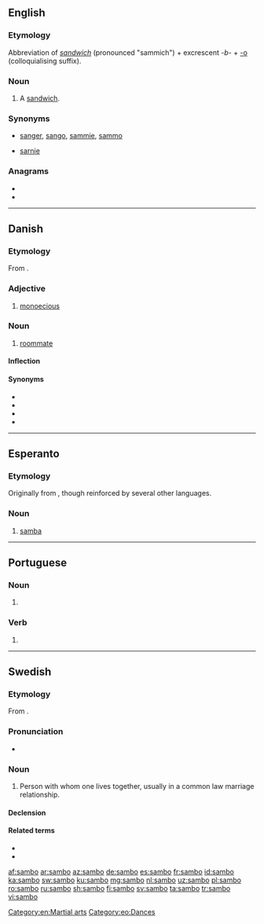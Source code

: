 {{also|Sambo}}
==English==

===Etymology===
Abbreviation of ''[[sandwich]]'' (pronounced "sammich") + excrescent ''-b-'' + [[-o]] (colloquialising suffix).

===Noun===
{{en-noun}}
{{wikipedia|Sandwich}}

# {{label|en|Ireland|Australia|slang}} A [[sandwich]].

===Synonyms===
* {{qualifier|Australia|informal}} [[sanger]], [[sango]], [[sammie]], [[sammo]] 
* {{qualifier|UK|informal}} [[sarnie]]

===Anagrams===
* {{l|en|ambos}}
* {{l|en|bomas}}

[[Category:en:Martial arts]]

----

==Danish==

===Etymology===
From {{prefix|sam|bo|gloss1=together|gloss2=live, reside|lang=da}}.

===Adjective===
{{head|da|adjective}}

# {{label|da|botany}} [[monoecious]]

===Noun===
{{da-noun|en|er}}

# [[roommate]]

====Inflection====
{{da-noun-infl|en|er}}

====Synonyms====
*{{l|da|kontubernal}}
*{{l|da|slof}}
*{{l|da|roomie}}
*{{l|da|roommate}}

----

==Esperanto==

===Etymology===
Originally from {{etyl|pt|eo}}, though reinforced by several other languages.

===Noun===
{{eo-head}}

# [[samba]]

[[Category:eo:Dances]]

----

==Portuguese==

===Noun===
{{pt-noun|m|-}}

# {{l|en|Sambo}} {{gloss|a Russian martial art}}

===Verb===
{{pt-verb-form}}

# {{pt-verb-form-of|sambar|o}}

{{catlangcode|pt|Martial arts}}

----

==Swedish==

===Etymology===
From {{prefix|sam|bo|gloss1=together|gloss2=live|lang=sv}}.

===Pronunciation===
* {{audio|Sv-sambo.ogg|Audio|lang=sv}}

===Noun===
{{sv-noun|c}}

# Person with whom one lives together, usually in a common law marriage relationship.

====Declension====
{{sv-infl-noun-c-r}}

====Related terms====
* {{l|sv|särbo}}
* {{l|sv|mambo}}

[[af:sambo]]
[[ar:sambo]]
[[az:sambo]]
[[de:sambo]]
[[es:sambo]]
[[fr:sambo]]
[[id:sambo]]
[[ka:sambo]]
[[sw:sambo]]
[[ku:sambo]]
[[mg:sambo]]
[[nl:sambo]]
[[uz:sambo]]
[[pl:sambo]]
[[ro:sambo]]
[[ru:sambo]]
[[sh:sambo]]
[[fi:sambo]]
[[sv:sambo]]
[[ta:sambo]]
[[tr:sambo]]
[[vi:sambo]]